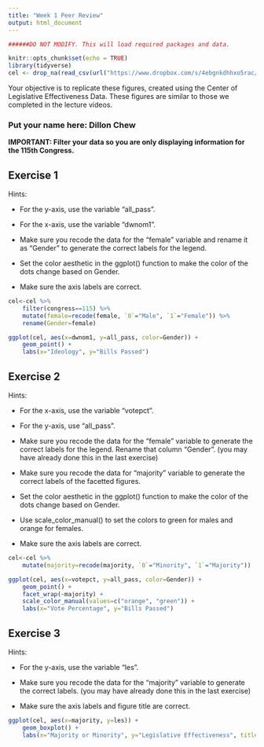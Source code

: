 ```yaml
---
title: "Week 1 Peer Review"
output: html_document
---
```


```r

######DO NOT MODIFY. This will load required packages and data.

knitr::opts_chunk$set(echo = TRUE)
library(tidyverse)
cel <- drop_na(read_csv(url("https://www.dropbox.com/s/4ebgnkdhhxo5rac/cel_volden_wiseman%20_coursera.csv?raw=1")))
```

Your objective is to replicate these figures, created using the Center of Legislative Effectiveness Data. These figures are similar to those we completed in the lecture videos.

### Put your name here: Dillon Chew

**IMPORTANT: Filter your data so you are only displaying information for the 115th Congress.**

## Exercise 1

Hints:

* For the y-axis, use the variable "all_pass".

* For the x-axis, use the variable "dwnom1".

* Make sure you recode the data for the "female" variable and rename it as "Gender" to generate the correct labels for the legend.

* Set the color aesthetic in the ggplot() function to make the color of the dots change based on Gender.

* Make sure the axis labels are correct.

```r
cel<-cel %>%
    filter(congress==115) %>%
    mutate(female=recode(female, `0`="Male", `1`="Female")) %>%
    rename(Gender=female)

ggplot(cel, aes(x=dwnom1, y=all_pass, color=Gender)) +
    geom_point() + 
    labs(x="Ideology", y="Bills Passed")
```

## Exercise 2

Hints:

* For the x-axis, use the variable "votepct".

* For the y-axis, use "all_pass".

* Make sure you recode the data for the "female" variable to generate the correct labels for the legend. Rename that column "Gender". (you may have already done this in the last exercise)

* Make sure you recode the data for "majority" variable to generate the correct labels of the facetted figures.

* Set the color aesthetic in the ggplot() function to make the color of the dots change based on Gender.

* Use scale_color_manual() to set the colors to green for males and orange for females.

* Make sure the axis labels are correct.


```r
cel<-cel %>%
    mutate(majority=recode(majority, `0`="Minority", `1`="Majority"))

ggplot(cel, aes(x=votepct, y=all_pass, color=Gender)) +
    geom_point() +
    facet_wrap(~majority) + 
    scale_color_manual(values=c("orange", "green")) + 
    labs(x="Vote Percentage", y="Bills Passed")
```

## Exercise 3

Hints:

* For the y-axis, use the variable "les".

* Make sure you recode the data for the "majority" variable to generate the correct labels. (you may have already done this in the last exercise)

* Make sure the axis labels and figure title are correct.


```r
ggplot(cel, aes(x=majority, y=les)) + 
    geom_boxplot() + 
    labs(x="Majority or Minority", y="Legislative Effectiveness", title="LES in the 115th Congress")

```
